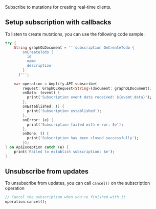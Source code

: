 Subscribe to mutations for creating real-time clients.  

## Setup subscription with callbacks

To listen to create mutations, you can use the following code sample:

```dart
try {
    String graphQLDocument = '''subscription OnCreateTodo {
        onCreateTodo {
          id
          name
          description
        }
      }''';
    
    var operation = Amplify.API.subscribe(
        request: GraphQLRequest<String>(document: graphQLDocument),
        onData: (event) {
          print('Subscription event data received: ${event.data}');
        },
        onEstablished: () {
          print('Subscription established');
        },
        onError: (e) {
          print('Subscription failed with error: $e');
        },
        onDone: () {
          print('Subscription has been closed successfully');
        });
} on ApiException catch (e) {
    print('Failed to establish subscription: $e');
}
```

## Unsubscribe from updates

To unsubscribe from updates, you can call `cancel()` on the subscription operation

```dart
// Cancel the subscription when you're finished with it
operation.cancel();
```
